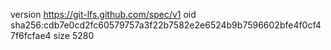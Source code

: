 version https://git-lfs.github.com/spec/v1
oid sha256:cdb7e0cd2fc60579757a3f22b7582e2e6524b9b7596602bfe4f0cf47f6fcfae4
size 5280
